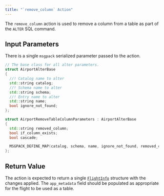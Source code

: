 ```yaml
---
title: "`remove_column` Action"
---
```


The `remove_column` action is used to remove a column from a table as part of the `ALTER` SQL command.

## Input Parameters

There is a single `msgpack` serialized parameter passed to the action.

```c++
// The base class for all alter parameters.
struct AirportAlterBase
{
  //! Catalog name to alter
  std::string catalog;
  //! Schema name to alter
  std::string schema;
  //! Entry name to alter
  std::string name;
  bool ignore_not_found;
};

struct AirportRemoveTableColumnParameters : AirportAlterBase
{
  std::string removed_column;
  bool if_column_exists;
  bool cascade;

  MSGPACK_DEFINE_MAP(catalog, schema, name, ignore_not_found, removed_column, if_column_exists, cascade);
};
```

## Return Value

The action is expected to return a single [`FlightInfo`](https://github.com/apache/arrow/blob/ac1f05f28e18e85ee55cf7aaf3c8ae1ffe0e92d7/format/Flight.proto#L275) structure with the changes applied.  The `app_metadata` field should be populated as appropriate for the flight to be used as a table.


